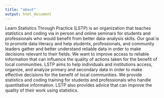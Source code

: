 ```yaml
---
title: "about"
output: html_document
---
```


Learn Statistics Through Practice (LSTP) is an organization that teaches statistics and coding via in person and online seminars for students and professionals who would benefit from better data-analysis skills. Our goal is to promote data literacy and help students, professionals, and community leaders gather and better understand reliable data in order to make decisions relevant to their fields. We want to improve access to reliable information that can influence the quality of actions taken for the benefit of local communities. LSTP aims to help individuals and institutions access, organize, and analyze primary and secondary data in order to make effective decisions for the benefit of local communities. We provide statistics and coding training for students and professionals who handle quantitative information. LSTP also provides advice that can improve the quality of their work using statistics.